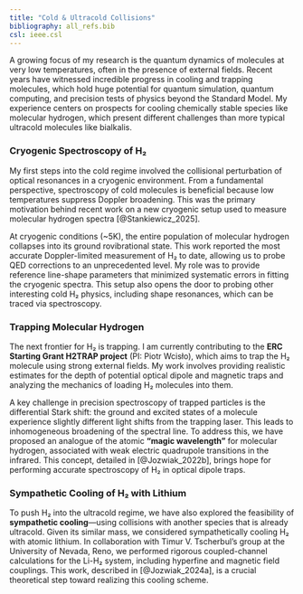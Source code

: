 ```yaml
---
title: "Cold & Ultracold Collisions"
bibliography: all_refs.bib
csl: ieee.csl
---
```


A growing focus of my research is the quantum dynamics of molecules at very low temperatures, often in the presence of external fields. Recent years have witnessed incredible progress in cooling and trapping molecules, which hold huge potential for quantum simulation, quantum computing, and precision tests of physics beyond the Standard Model. My experience centers on prospects for cooling chemically stable species like molecular hydrogen, which present different challenges than more typical ultracold molecules like bialkalis.

### Cryogenic Spectroscopy of H₂

My first steps into the cold regime involved the collisional perturbation of optical resonances in a cryogenic environment. From a fundamental perspective, spectroscopy of cold molecules is beneficial because low temperatures suppress Doppler broadening. This was the primary motivation behind recent work on a new cryogenic setup used to measure molecular hydrogen spectra [@Stankiewicz_2025].

At cryogenic conditions (~5K), the entire population of molecular hydrogen collapses into its ground rovibrational state. This work reported the most accurate Doppler-limited measurement of H₂ to date, allowing us to probe QED corrections to an unprecedented level. My role was to provide reference line-shape parameters that minimized systematic errors in fitting the cryogenic spectra. This setup also opens the door to probing other interesting cold H₂ physics, including shape resonances, which can be traced via spectroscopy.

### Trapping Molecular Hydrogen

The next frontier for H₂ is trapping. I am currently contributing to the **ERC Starting Grant H2TRAP project** (PI: Piotr Wcisło), which aims to trap the H₂ molecule using strong external fields. My work involves providing realistic estimates for the depth of potential optical dipole and magnetic traps and analyzing the mechanics of loading H₂ molecules into them.

A key challenge in precision spectroscopy of trapped particles is the differential Stark shift: the ground and excited states of a molecule experience slightly different light shifts from the trapping laser. This leads to inhomogeneous broadening of the spectral line. To address this, we have proposed an analogue of the atomic **"magic wavelength"** for molecular hydrogen, associated with weak electric quadrupole transitions in the infrared. This concept, detailed in [@Jozwiak_2022b], brings hope for performing accurate spectroscopy of H₂ in optical dipole traps.

### Sympathetic Cooling of H₂ with Lithium

To push H₂ into the ultracold regime, we have also explored the feasibility of **sympathetic cooling**—using collisions with another species that is already ultracold. Given its similar mass, we considered sympathetically cooling H₂ with atomic lithium. In collaboration with Timur V. Tscherbul's group at the University of Nevada, Reno, we performed rigorous coupled-channel calculations for the Li-H₂ system, including hyperfine and magnetic field couplings. This work, described in [@Jozwiak_2024a], is a crucial theoretical step toward realizing this cooling scheme.